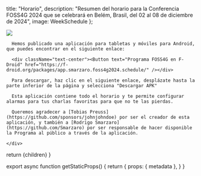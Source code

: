 
  title: "Horario",
  description: "Resumen del horario para la Conferencia FOSS4G 2024 que se celebrará en Belém, Brasil, del 02 al 08 de diciembre de 2024",
  image: WeekSchedule
};


<div className="flex flex-col sm:flex-row items-center justify-center">
  <div className=" my-4 w-1/2">
    <Image src={AppMockupImage} />
    <div className="break-words">

      Hemos publicado una aplicación para tabletas y móviles para Android, que puedes encontrar en el siguiente enlace:

      <div className="text-center"><Button text="Programa FOSS4G en F-Droid" href="https://f-droid.org/packages/app.smarzaro.foss4g2024.schedule/" /></div>

      Para descargar, haz clic en el siguiente enlace, desplázate hasta la parte inferior de la página y selecciona "Descargar APK"

      Esta aplicación contiene todo el horario y te permite configurar alarmas para tus charlas favoritas para que no te las pierdas.

      Queremos agradecer a [Tobias Preuss](https://github.com/sponsors/johnjohndoe) por ser el creador de esta aplicación, y también a [Rodrigo Smarzaro](https://github.com/Smarzaro) por ser responsable de hacer disponible la Programa al público a través de la aplicación.

    </div>
  </div>
</div>

  return <MdxLayout metadata={metadata}>{children}</MdxLayout>
}

export async function getStaticProps() {
  return {
    props: {
      metadata
    },
  }
}
